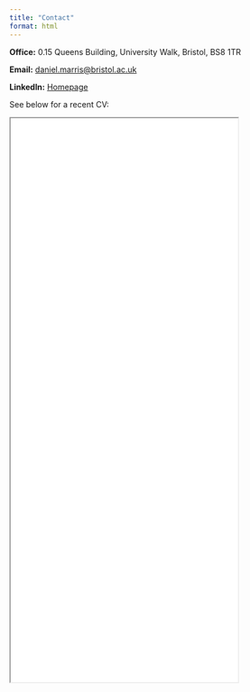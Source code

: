 ```yaml
---
title: "Contact"
format: html
---
```

**Office:**
0.15 Queens Building, University Walk, Bristol, BS8 1TR

**Email:**
<a href="mailto:daniel.marris@bristol.ac.uk">daniel.marris@bristol.ac.uk</a>

**LinkedIn:** <a href = "https://www.linkedin.com/in/daniel-marris-7a1133194/">Homepage </a>

See below for a recent CV:

<iframe src="images//Marris_CV.pdf" width="80%" height="1000px">
</iframe>